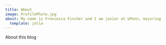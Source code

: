 ```yaml
---
title: About
image: ProfilePhoto.jpg
about: My name is Francesca Fischer and I am junior at UPenn, majoring in Political Economy and minoring in Data Science & Analytics, and Consumer Psychology. In this blog, I will be exploring conversations with LLMs to find out when it works well and when it may be limited. 
  template: jolla
---
```


About this blog
